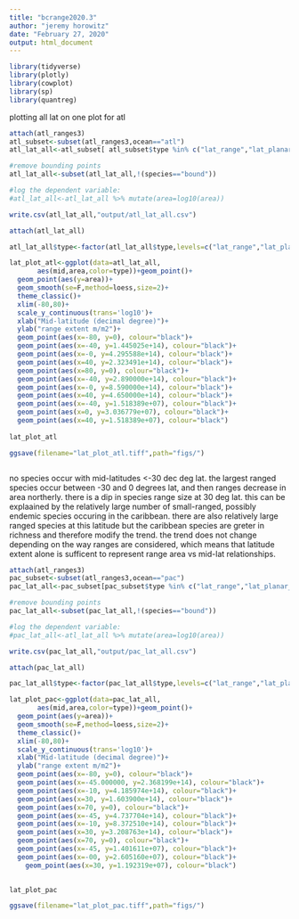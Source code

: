 ```yaml
---
title: "bcrange2020.3"
author: "jeremy horowitz"
date: "February 27, 2020"
output: html_document
---
```


```r
library(tidyverse)
library(plotly)
library(cowplot)
library(sp)
library(quantreg)
```


plotting all lat on one plot for atl
```r

attach(atl_ranges3)
atl_subset<-subset(atl_ranges3,ocean=="atl")
atl_lat_all<-atl_subset[ atl_subset$type %in% c("lat_range","lat_planar_range","lat_geog_range"),]

#remove bounding points
atl_lat_all<-subset(atl_lat_all,!(species=="bound"))

#log the dependent variable:
#atl_lat_all<-atl_lat_all %>% mutate(area=log10(area))

write.csv(atl_lat_all,"output/atl_lat_all.csv")

attach(atl_lat_all)

atl_lat_all$type<-factor(atl_lat_all$type,levels=c("lat_range","lat_planar_range","lat_geog_range"))

lat_plot_atl<-ggplot(data=atl_lat_all,
       aes(mid,area,color=type))+geom_point()+
  geom_point(aes(y=area))+
  geom_smooth(se=F,method=loess,size=2)+
  theme_classic()+
  xlim(-80,80)+
  scale_y_continuous(trans='log10')+
  xlab("Mid-latitude (decimal degree)")+
  ylab("range extent m/m2")+
  geom_point(aes(x=-80, y=0), colour="black")+
  geom_point(aes(x=-40, y=1.445025e+14), colour="black")+
  geom_point(aes(x=-0, y=4.295588e+14), colour="black")+
  geom_point(aes(x=40, y=2.323491e+14), colour="black")+
  geom_point(aes(x=80, y=0), colour="black")+
  geom_point(aes(x=-40, y=2.890000e+14), colour="black")+
  geom_point(aes(x=-0, y=8.590000e+14), colour="black")+
  geom_point(aes(x=40, y=4.650000e+14), colour="black")+
  geom_point(aes(x=-40, y=1.518389e+07), colour="black")+
  geom_point(aes(x=0, y=3.036779e+07), colour="black")+
  geom_point(aes(x=40, y=1.518389e+07), colour="black")
  
lat_plot_atl

ggsave(filename="lat_plot_atl.tiff",path="figs/")



```
no species occur with mid-latitudes <-30 dec deg lat. the largest ranged species occur between -30 and 0 degrees lat, and then ranges decrease in area northerly. there is a dip in species range size at 30 deg lat. this can be explaained by the relatively large number of small-ranged, possibly endemic species occuring in the caribbean. there are also relatively large ranged species at this latitude but the caribbean species are greter in richness and therefore modify the trend. the trend does not change depending on the way ranges are considered, which means that latitude extent alone is sufficent to represent range area vs mid-lat relationships.

```r
attach(atl_ranges3)
pac_subset<-subset(atl_ranges3,ocean=="pac")
pac_lat_all<-pac_subset[pac_subset$type %in% c("lat_range","lat_planar_range","lat_geog_range"),]

#remove bounding points
pac_lat_all<-subset(pac_lat_all,!(species=="bound"))

#log the dependent variable:
#pac_lat_all<-atl_lat_all %>% mutate(area=log10(area))

write.csv(pac_lat_all,"output/pac_lat_all.csv")

attach(pac_lat_all)

pac_lat_all$type<-factor(pac_lat_all$type,levels=c("lat_range","lat_planar_range","lat_geog_range"))

lat_plot_pac<-ggplot(data=pac_lat_all,
       aes(mid,area,color=type))+geom_point()+
  geom_point(aes(y=area))+
  geom_smooth(se=F,method=loess,size=2)+
  theme_classic()+
  xlim(-80,80)+
  scale_y_continuous(trans='log10')+
  xlab("Mid-latitude (decimal degree)")+
  ylab("range extent m/m2")+
  geom_point(aes(x=-80, y=0), colour="black")+
  geom_point(aes(x=-45.000000, y=2.368199e+14), colour="black")+
  geom_point(aes(x=-10, y=4.185974e+14), colour="black")+
  geom_point(aes(x=30, y=1.603900e+14), colour="black")+
  geom_point(aes(x=70, y=0), colour="black")+
  geom_point(aes(x=-45, y=4.737704e+14), colour="black")+
  geom_point(aes(x=-10, y=8.372510e+14), colour="black")+
  geom_point(aes(x=30, y=3.208763e+14), colour="black")+
  geom_point(aes(x=70, y=0), colour="black")+
  geom_point(aes(x=-45, y=1.401611e+07), colour="black")+
  geom_point(aes(x=-00, y=2.605160e+07), colour="black")+
    geom_point(aes(x=30, y=1.192319e+07), colour="black")

  
lat_plot_pac

ggsave(filename="lat_plot_pac.tiff",path="figs/")
```

